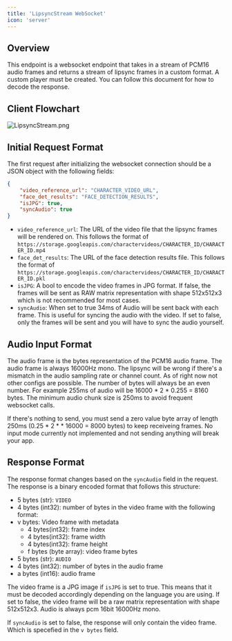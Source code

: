 ```yaml
---
title: 'LipsyncStream WebSocket'
icon: 'server'
---
```

## Overview

This endpoint is a websocket endpoint that takes in a stream of PCM16 audio frames and returns a stream of lipsync frames in a custom format. A custom player must be created. You can follow this document for how to decode the response.

## Client Flowchart

![LipsyncStream.png](images/LipsyncStream.png)

## Initial Request Format

The first request after initializing the websocket connection should be a JSON object with the following fields:

```json
{
    "video_reference_url": "CHARACTER_VIDEO_URL",
    "face_det_results": "FACE_DETECTION_RESULTS",
    "isJPG": true,
    "syncAudio": true
}
```

- `video_reference_url`: The URL of the video file that the lipsync frames will be rendered on. This follows the format of `https://storage.googleapis.com/charactervideos/CHARACTER_ID/CHARACTER_ID.mp4`
- `face_det_results`: The URL of the face detection results file. This follows the format of `https://storage.googleapis.com/charactervideos/CHARACTER_ID/CHARACTER_ID.pkl`
- `isJPG`: A bool to encode the video frames in JPG format. If false, the frames will be sent as RAW matrix representation with shape 512x512x3 which is not recommended for most cases.
- `syncAudio`: When set to true 34ms of Audio will be sent back with each frame. This is useful for syncing the audio with the video. If set to false, only the frames will be sent and you will have to sync the audio yourself.

## Audio Input Format

The audio frame is the bytes representation of the PCM16 audio frame. The audio frame is always 16000Hz mono. The lipsync will be wrong if there's a mismatch in the audio sampling rate or channel count. As of right now not other configs are possible.
The number of bytes will always be an even number. For example 255ms of audio will be 16000 \* 2 \* 0.255 = 8160 bytes. The minimum audio chunk size is 250ms to avoid frequent websocket calls.

If there's nothing to send, you must send a zero value byte array of length 250ms \(0.25 \* 2 \* \* 16000 = 8000 bytes\) to keep receiveing frames. No input mode currently not implemented and not sending anything will break your app.

## Response Format

The response format changes based on the `syncAudio` field in the request. The response is a binary encoded format that follows this structure:

- 5 bytes (str): `VIDEO`
- 4 bytes (int32): number of bytes in the video frame with the following format:
- v bytes: Video frame with metadata
  - 4 bytes(int32): frame index
  - 4 bytes(int32): frame width
  - 4 bytes(int32): frame height
  - f bytes (byte array): video frame bytes
- 5 bytes (str): `AUDIO`
- 4 bytes (int32): number of bytes in the audio frame
- a bytes (int16): audio frame

The video frame is a JPG image if `isJPG` is set to true. This means that it must be decoded accordingly depending on the language you are using. If set to false, the video frame will be a raw matrix representation with shape 512x512x3.
Audio is always pcm 16bit 16000Hz mono.

If `syncAudio` is set to false, the response will only contain the video frame. Which is specefied in the `v bytes` field.

